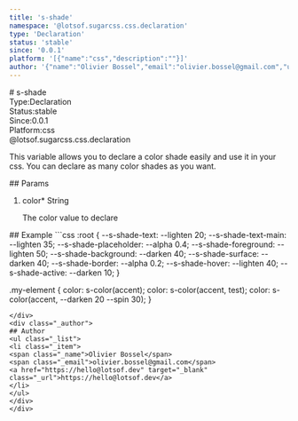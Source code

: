 ```yaml
---
title: 's-shade'
namespace: '@lotsof.sugarcss.css.declaration'
type: 'Declaration'
status: 'stable'
since: '0.0.1'
platform: '[{"name":"css","description":""}]'
author: '{"name":"Olivier Bossel","email":"olivier.bossel@gmail.com","url":"https://hello@lotsof.dev"}'
---
```

<div class="docmap-mdx">
# s-shade
<div class="_metas">
<div class="_type"><span class="_type-label">Type:</span><span class="_type-value">Declaration</span></div>
<div class="_status"><span class="_status-label">Status:</span><span class="_status-value -stable">stable</span></div>
<div class="_since"><span class="_since-label">Since:</span><span class="_since-value">0.0.1</span></div>
<div class="_platform"><span class="_platform-label">Platform:</span><span class="_platform-value">css</span></div>
</div>
<div class="_namespace">@lotsof.sugarcss.css.declaration</div>
<div class="_description">
<p>This variable allows you to declare a color shade easily and use it in your css.
You can declare as many color shades as you want.</p>

</div>
<div class="_params">
## Params
<ol class="_list">
<li class="_item">
<span class="_name">color<span class="_required">*</span></span><span class="_default"></span> <span class="_type">String</span>
<p class="_description">The color value to declare</p>
</li>
</ol>
</div>
<div class="_examples">
## Example
```css
:root {
   --s-shade-text: --lighten 20;
   --s-shade-text-main: --lighten 35;
   --s-shade-placeholder: --alpha 0.4;
   --s-shade-foreground: --lighten 50;
   --s-shade-background: --darken 40;
   --s-shade-surface: --darken 40;
   --s-shade-border: --alpha 0.2;
   --s-shade-hover: --lighten 40;
   --s-shade-active: --darken 10;
}

.my-element {
  color: s-color(accent);
  color: s-color(accent, test);
  color: s-color(accent, --darken 20 --spin 30);
}
```
</div>
<div class="_author">
## Author
<ul class="_list">
<li class="_item">
<span class="_name">Olivier Bossel</span>
<span class="_email">olivier.bossel@gmail.com</span>
<a href="https://hello@lotsof.dev" target="_blank" class="_url">https://hello@lotsof.dev</a>
</li>
</ul>
</div>
</div>